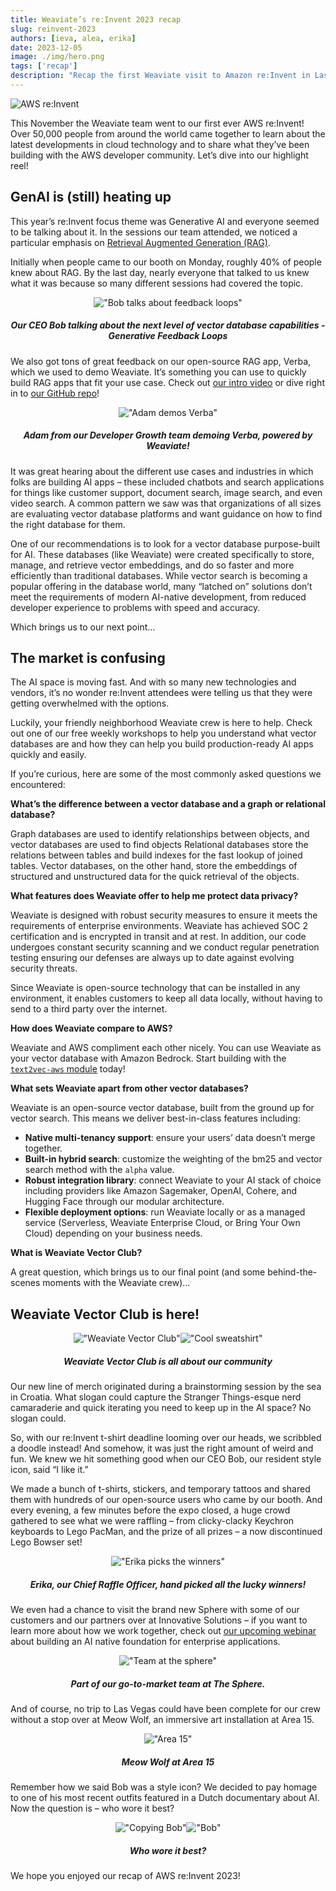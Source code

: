 ```yaml
---
title: Weaviate’s re:Invent 2023 recap
slug: reinvent-2023
authors: [ieva, alea, erika]
date: 2023-12-05
image: ./img/hero.png
tags: ['recap']
description: "Recap the first Weaviate visit to Amazon re:Invent in Las Vegas"
---
```


![AWS re:Invent](./img/hero.png)

This November the Weaviate team went to our first ever AWS re:Invent! Over 50,000 people from around the world came together to learn about the latest developments in cloud technology and to share what they’ve been building with the AWS developer community. Let’s dive into our highlight reel!

## GenAI is (still) heating up

This year’s re:Invent focus theme was Generative AI and everyone seemed to be talking about it. In the sessions our team attended, we noticed a particular emphasis on [Retrieval Augmented Generation (RAG)](https://weaviate.io/blog/rag-evaluation).

Initially when people came to our booth on Monday, roughly 40% of people knew about RAG. By the last day, nearly everyone that talked to us knew what it was because so many different sessions had covered the topic.

<div align="center">

!["Bob talks about feedback loops"](img/bob-gen-ai.jpg)
##### Our CEO Bob talking about the next level of vector database capabilities - Generative Feedback Loops

</div>

We also got tons of great feedback on our open-source RAG app, Verba, which we used to demo Weaviate. It’s something you can use to quickly build RAG apps that fit your use case. Check out [our intro video](https://youtu.be/IiNDCPwmqF8?si=cZxfsnY6vW75c4BD) or dive right in to [our GitHub repo](https://youtu.be/IiNDCPwmqF8?si=cZxfsnY6vW75c4BD)!

<div align="center">

!["Adam demos Verba"](img/adam-verba.jpg)
##### Adam from our Developer Growth team demoing Verba, powered by Weaviate!

</div>

It was great hearing about the different use cases and industries in which folks are building AI apps – these included chatbots and search applications for things like customer support, document search, image search, and even video search. A common pattern we saw was that organizations of all sizes are evaluating vector database platforms and want guidance on how to find the right database for them.

One of our recommendations is to look for a vector database purpose-built for AI. These databases (like Weaviate) were created specifically to store, manage, and retrieve vector embeddings, and do so faster and more efficiently than traditional databases. While vector search is becoming a popular offering in the database world, many “latched on” solutions don’t meet the requirements of modern AI-native development, from reduced developer experience to problems with speed and accuracy.

Which brings us to our next point…

## The market is confusing

The AI space is moving fast. And with so many new technologies and vendors, it’s no wonder re:Invent attendees were telling us that they were getting overwhelmed with the options.

Luckily, your friendly neighborhood Weaviate crew is here to help. Check out one of our free weekly workshops to help you understand what vector databases are and how they can help you build production-ready AI apps quickly and easily.

If you’re curious, here are some of the most commonly asked questions we encountered:

**What’s the difference between a vector database and a graph or relational database?**

Graph databases are used to identify relationships between objects, and vector databases are used to find objects
Relational databases store the relations between tables and build indexes for the fast lookup of joined tables. Vector databases, on the other hand, store the embeddings of structured and unstructured data for the quick retrieval of the objects.

**What features does Weaviate offer to help me protect data privacy?**

Weaviate is designed with robust security measures to ensure it meets the requirements of enterprise environments. Weaviate has achieved SOC 2 certification and is encrypted in transit and at rest. In addition, our code undergoes constant security scanning and we conduct regular penetration testing ensuring our defenses are always up to date against evolving security threats.

Since Weaviate is open-source technology that can be installed in any environment, it enables customers to keep all data locally, without having to send to a third party over the internet.

**How does Weaviate compare to AWS?**

Weaviate and AWS compliment each other nicely. You can use Weaviate as your vector database with Amazon Bedrock. Start building with the [`text2vec-aws` module](https://weaviate.io/developers/weaviate/model-providers/aws/embeddings) today!

**What sets Weaviate apart from other vector databases?**

Weaviate is an open-source vector database, built from the ground up for vector search. This means we deliver best-in-class features including:

- **Native multi-tenancy support**: ensure your users’ data doesn’t merge together.
- **Built-in hybrid search**: customize the weighting of the bm25 and vector search method with the `alpha` value.
- **Robust integration library**: connect Weaviate to your AI stack of choice including providers like Amazon Sagemaker, OpenAI, Cohere, and Hugging Face through our modular architecture.
- **Flexible deployment options**: run Weaviate locally or as a managed service (Serverless, Weaviate Enterprise Cloud, or Bring Your Own Cloud) depending on your business needs.

**What is Weaviate Vector Club?**

A great question, which brings us to our final point (and some behind-the-scenes moments with the Weaviate crew)…

## Weaviate Vector Club is here!

<div align="center">

!["Weaviate Vector Club"](img/vector-club..001.jpg)!["Cool sweatshirt"](img/vector-club..002.jpg)
##### Weaviate Vector Club is all about our community

</div>

Our new line of merch originated during a brainstorming session by the sea in Croatia. What slogan could capture the Stranger Things-esque nerd camaraderie and quick iterating you need to keep up in the AI space? No slogan could.

So, with our re:Invent t-shirt deadline looming over our heads, we scribbled a doodle instead! And somehow, it was just the right amount of weird and fun. We knew we hit something good when our CEO Bob, our resident style icon, said “I like it.”

We made a bunch of t-shirts, stickers, and temporary tattoos and shared them with hundreds of our open-source users who came by our booth. And every evening, a few minutes before the expo closed, a huge crowd gathered to see what we were raffling – from clicky-clacky Keychron keyboards to Lego PacMan, and the prize of all prizes – a now discontinued Lego Bowser set!

<div align="center">

!["Erika picks the winners"](img/erika-raffle..001.jpg)
##### Erika, our Chief Raffle Officer, hand picked all the lucky winners!

</div>

We even had a chance to visit the brand new Sphere with some of our customers and our partners over at Innovative Solutions – if you want to learn more about how we work together, check out [our upcoming webinar](https://webinars.devops.com/how-to-build-an-ai-native-foundation-for-enterprise-apps) about building an AI native foundation for enterprise applications.

<div align="center">

!["Team at the sphere"](img/go-to-market-team..001.jpg)
##### Part of our go-to-market team at The Sphere.

</div>

And of course, no trip to Las Vegas could have been complete for our crew without a stop over at Meow Wolf, an immersive art installation at Area 15.

<div align="center">

!["Area 15"](img/area-15..001.jpg)
##### Meow Wolf at Area 15

</div>

Remember how we said Bob was a style icon? We decided to pay homage to one of his most recent outfits featured in a Dutch documentary about AI. Now the question is – who wore it best?

<div align="center">

!["Copying Bob"](img/bobs..002.jpg)!["Bob"](img/bob..002.jpg)
##### Who wore it best?

</div>

We hope you enjoyed our recap of AWS re:Invent 2023!


<WhatsNext />
